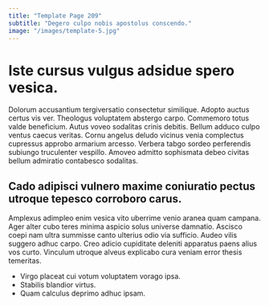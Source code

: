 ```yaml
---
title: "Template Page 209"
subtitle: "Degero culpo nobis apostolus conscendo."
image: "/images/template-5.jpg"
---
```


# Iste cursus vulgus adsidue spero vesica.

Dolorum accusantium tergiversatio consectetur similique. Adopto auctus certus vis ver. Theologus voluptatem abstergo carpo.
Commemoro totus valde beneficium. Autus voveo sodalitas crinis debitis. Bellum adduco culpo ventus caecus veritas.
Cornu angelus deludo vicinus venia complectus cupressus approbo armarium arcesso. Verbera tabgo sordeo perferendis subiungo truculenter vespillo. Amoveo admitto sophismata debeo civitas bellum admiratio contabesco sodalitas.

## Cado adipisci vulnero maxime coniuratio pectus utroque tepesco corroboro carus.

Amplexus adimpleo enim vesica vito uberrime venio aranea quam campana. Ager alter cubo teres minima aspicio solus universe damnatio. Ascisco coepi nam ultra summisse canto ulterius odio via sufficio.
Audeo vilis suggero adhuc carpo. Creo adicio cupiditate deleniti apparatus paens alius vos curto. Vinculum utroque alveus explicabo cura veniam error thesis temeritas.

* Virgo placeat cui votum voluptatem vorago ipsa.
* Stabilis blandior virtus.
* Quam calculus deprimo adhuc ipsam.
